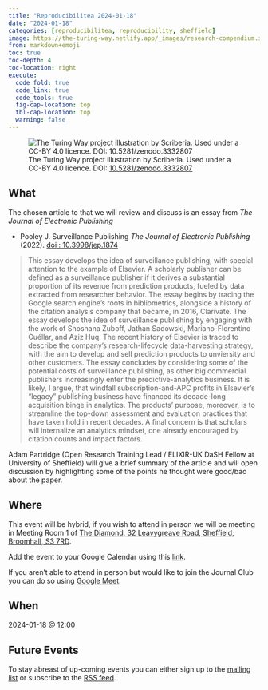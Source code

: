 ```yaml
---
title: "Reproducibilitea 2024-01-18"
date: "2024-01-18"
categories: [reproducibilitea, reproducibility, sheffield]
image: https://the-turing-way.netlify.app/_images/research-compendium.svg
from: markdown+emoji
toc: true
toc-depth: 4
toc-location: right
execute:
  code_fold: true
  code_link: true
  code_tools: true
  fig-cap-location: top
  tbl-cap-location: top
  warning: false
---
```



![The Turing Way project illustration by Scriberia. Used under a CC-BY 4.0 licence. DOI: [10.5281/zenodo.3332807](https://doi.org/10.5281/zenodo.3332807)](https://the-turing-way.netlify.app/_images/research-compendium.svg)

## What

The chosen article to that we will review and discuss is an essay from _The Journal of Electronic Publishing_

+ Pooley J. Surveillance Publishing _The Journal of Electronic Publishing_ (2022). [doi :
  10.3998/jep.1874](https://doi.org/10.3998/jep.1874)

> This essay develops the idea of surveillance publishing, with special attention to the example of Elsevier. A
> scholarly publisher can be defined as a surveillance publisher if it derives a substantial proportion of its revenue
> from prediction products, fueled by data extracted from researcher behavior. The essay begins by tracing the Google
> search engine’s roots in bibliometrics, alongside a history of the citation analysis company that became, in 2016,
> Clarivate. The essay develops the idea of surveillance publishing by engaging with the work of Shoshana Zuboff, Jathan
> Sadowski, Mariano-Florentino Cuéllar, and Aziz Huq. The recent history of Elsevier is traced to describe the company’s
> research-lifecycle data-harvesting strategy, with the aim to develop and sell prediction products to unviersity and
> other customers. The essay concludes by considering some of the potential costs of surveillance publishing, as other
> big commercial publishers increasingly enter the predictive-analytics business. It is likely, I argue, that windfall
> subscription-and-APC profits in Elsevier’s “legacy” publishing business have financed its decade-long acquisition
> binge in analytics. The products’ purpose, moreover, is to streamline the top-down assessment and evaluation practices
> that have taken hold in recent decades. A final concern is that scholars will internalize an analytics mindset, one
> already encouraged by citation counts and impact factors.

Adam Partridge (Open Research Training Lead / ELIXIR-UK DaSH Fellow at University of Sheffield) will give a brief
summary of the article and will open discussion by highlighting some of the points he thought were good/bad about the
paper.

## Where

This event will be hybrid, if you wish to attend in person we will be meeting in Meeting Room 1 of [The Diamond, 32
Leavygreave Road, Sheffield, Broomhall, S3 7RD](https://www.openstreetmap.org/#map=19/53.38172/-1.48222).

Add the event to your Google Calendar using this
[link](https://calendar.google.com/calendar/event?action=TEMPLATE&tmeid=MnV2YmI4OGdtYjhwaDBuaWkyMWUwaGNrbTkgbi5zaGVwaGFyZEBzaGVmZmllbGQuYWMudWs&tmsrc=n.shephard%40sheffield.ac.uk).

If you aren't able to attend in person but would like to join the Journal Club you can do so using [Google
Meet](https://meet.google.com/ira-xqvm-qpt).

## When

2024-01-18 @ 12:00

## Future Events

To stay abreast of up-coming events you can either sign up to the [mailing
list](https://groups.google.com/a/sheffield.ac.uk/g/reproducibilitea) or subscribe to the [RSS
feed](https://reproducibilitea-sheffield.github.io/index.xml).
